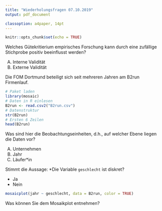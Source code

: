 ```yaml
---
title: "Wiederholungsfragen 07.10.2019"
output: pdf_document

classoption: a4paper, 14pt
---
```


```r
knitr::opts_chunk$set(echo = TRUE)
```

Welches Gütekritierium empirisches Forschung kann durch eine zufällige Stichprobe positiv beeinflusst werden?

A.  Interne Validität
B.  Externe Validität

\vspace{2cm}

Die FOM Dortmund beteiligt sich seit mehreren Jahren am B2run Firmenlauf.
```r
# Paket laden
library(mosaic)
# Daten in R einlesen
B2run <- read.csv2("B2run.csv")
# Datenstruktur
str(B2run)
# Ersten 6 Zeilen
head(B2run)
```

Was sind hier die Beobachtungseinheiten, d.h., auf welcher Ebene liegen die Daten vor?

A.  Unternehmen
B.  Jahr
C.  Läufer\*in

\vspace{2cm}

Stimmt die Aussage: *Die Variable `geschlecht` ist diskret?

-  Ja
-  Nein

\vspace{2cm}

```r
mosaicplot(jahr ~ geschlecht, data = B2run, color = TRUE)
```

Was können Sie dem Mosaikplot entnehmen?